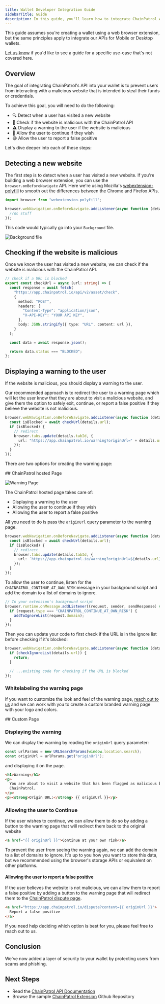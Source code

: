 ```yaml
---
title: Wallet Developer Integration Guide
sidebarTitle: Guide
description: In this guide, you'll learn how to integrate ChainPatrol API into your wallet.
---
```


<Note>

This guide assumes you're creating a wallet using a web browser extension, but the same principles apply
to integrate our APIs for Mobile or Desktop wallets.

[Let us know](mailto:nikita@chainpatrol.io) if you'd like to see a guide for a specific
use-case that's not covered here.

</Note>

## Overview

The goal of integrating ChainPatrol's API into your wallet is to prevent users from interacting
with a malicious website that is intended to steal their funds or credentials.

To achieve this goal, you will need to do the following:

- 🔍 Detect when a user has visited a new website
- 🥷 Check if the website is malicious with the ChainPatrol API
- ⚠️ Display a warning to the user if the website is malicious
- 🤞 Allow the user to continue if they wish
- 😅 Allow the user to report a false positive

Let's dive deeper into each of these steps:

## Detecting a new website

The first step is to detect when a user has visited a new website. If you're building a
web browser extension, you can use the `browser.onBeforeNavigate` API. Here
we're using Mozilla's [webextension-polyfill](https://github.com/mozilla/webextension-polyfill)
to smooth out the differences between the Chrome and Firefox APIs.

```ts
import browser from "webextension-polyfill";

browser.webNavigation.onBeforeNavigate.addListener(async function (details) {
  //do stuff
});
```

This code would typically go into your `Background` file.

![Background file](https://user-images.githubusercontent.com/10101970/219277025-1a02f736-dbf0-4f63-84f6-611c9a502011.png)

## Checking if the website is malicious

Once we know the user has visited a new website, we can check if the website is malicious
with the ChainPatrol API.

```ts
// check if a URL is blocked
export const checkUrl = async (url: string) => {
  const response = await fetch(
    "https://app.chainpatrol.io/api/v2/asset/check",
    {
      method: "POST",
      headers: {
        "Content-Type": "application/json",
        "X-API-KEY": "YOUR API KEY",
      },
      body: JSON.stringify({ type: "URL", content: url }),
    }
  );

  const data = await response.json();

  return data.status === "BLOCKED";
};
```

## Displaying a warning to the user

If the website is malicious, you should display a warning to the user.

Our recommended approach is to redirect the user to a warning page which will let the
user know that they are about to visit a malicious website, and give them the option to
safely exit, continue, or report a false positive if they believe the website is not malicious.

```ts
browser.webNavigation.onBeforeNavigate.addListener(async function (details) {
  const isBlocked = await checkUrl(details.url);
  if (isBlocked) {
    // redirect
    browser.tabs.update(details.tabId, {
      url: "https://app.chainpatrol.io/warning?originUrl=" + details.url,
    });
  }
});
```

There are two options for creating the warning page:

<AccordionGroup>
  <Accordion title="ChainPatrol's Hosted Page" description="Recommended option" icon="sparkles" iconType="duotone">
## ChainPatrol hosted Page
    
![Warning Page](https://user-images.githubusercontent.com/10101970/219275077-4eda587c-075e-4c61-aa39-ec2802b6613b.png)

The ChainPatrol hosted page takes care of:

- Displaying a warning to the user
- Allowing the user to continue if they wish
- Allowing the user to report a false positive

All you need to do is pass the `originUrl` query parameter to the warning page.

```ts
browser.webNavigation.onBeforeNavigate.addListener(async function (details) {
  const isBlocked = await checkUrl(details.url);
  if (isBlocked) {
    // redirect
    browser.tabs.update(details.tabId, {
      url: `https://app.chainpatrol.io/warning?originUrl=${details.url}`,
    });
  }
});
```

To allow the user to continue, listen for the `CHAINPATROL_CONTINUE_AT_OWN_RISK` message in your background script
and add the domain to a list of domains to ignore.

```ts
// In your extension's background script
browser.runtime.onMessage.addListener((request, sender, sendResponse) => {
  if (request.type === "CHAINPATROL_CONTINUE_AT_OWN_RISK") {
    addToIgnoreList(request.domain);
  }
});
```

Then you can update your code to first check if the URL is in the ignore list before checking if it's blocked:

```ts
browser.webNavigation.onBeforeNavigate.addListener(async function (details) {
  if (checkIgnoreList(details.url)) {
    return;
  }

  // ...existing code for checking if the URL is blocked
});
```

### Whitelabeling the warning page

If you want to customize the look and feel of the warning page, [reach out to us](mailto:nikita@chainpatrol.io?subject=Whitelabelling%20warning%20page&body=)
and we can work with you to create a custom branded warning page with your logo and colors.

  </Accordion>
  
  <Accordion title="Custom Page" description="Use if you want full control/branding" icon="brackets-curly" iconType="duotone">
## Custom Page

### Displaying the warning

We can display the warning by reading the `originUrl` query parameter:

```js
const urlParams = new URLSearchParams(window.location.search);
const originUrl = urlParams.get("originUrl");
```

and displaying it on the page.

```html
<h1>Warning</h1>
<p>
  You are about to visit a website that has been flagged as malicious by
  ChainPatrol.
</p>
<p><strong>Origin URL:</strong> {{ originUrl }}</p>
```

### Allowing the user to Continue

If the user wishes to continue, we can allow them to do so by adding a button to the warning page that will redirect them
back to the original website

```html
<a href="{{ originUrl }}">Continue at your own risk</a>
```

<Note>
  To prevent the user from seeing the warning again, we can add the domain to a
  list of domains to ignore. It's up to you how you want to store this data, but
  we recommended using the browser's storage APIs or equivalent on other
  platforms.
</Note>

#### Allowing the user to report a false positive

If the user believes the website is not malicious, we can allow them to report a false positive
by adding a button to the warning page that will redirect them to the [ChainPatrol dispute page](https://app.chainpatrol.io/dispute).

```html
<a href="https://app.chainpatrol.io/dispute?content={{ originUrl }}">
  Report a false positive
</a>
```

  </Accordion>
</AccordionGroup>

If you need help deciding which option is best for you, please feel free to reach out to us.

## Conclusion

We've now added a layer of security to your wallet by protecting users from scams and phishing.

## Next Steps

- Read the [ChainPatrol API Documentation](/docs/api)
- Browse the sample [ChainPatrol Extension](https://github.com/chainpatrol/extension) Github Repository
